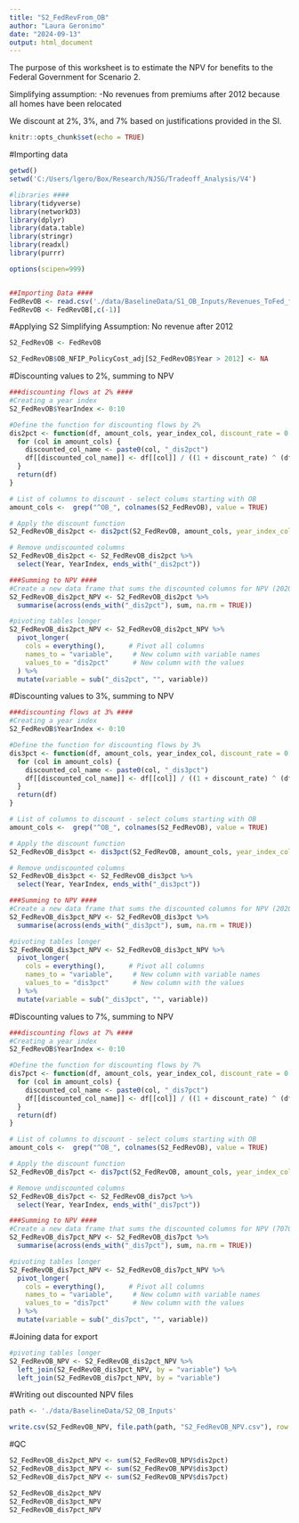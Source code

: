 ```yaml
---
title: "S2_FedRevFrom_OB"
author: "Laura Geronimo"
date: "2024-09-13"
output: html_document
---
```


The purpose of this worksheet is to estimate the NPV for benefits to the Federal Government for Scenario 2. 

Simplifying assumption:
-No revenues from premiums after 2012 because all homes have been relocated

We discount at 2%, 3%, and 7% based on justifications provided in the SI.



```r
knitr::opts_chunk$set(echo = TRUE)
```


#Importing data
```r

getwd()
setwd('C:/Users/lgero/Box/Research/NJSG/Tradeoff_Analysis/V4')

#libraries ####
library(tidyverse)
library(networkD3)
library(dplyr)
library(data.table)
library(stringr)
library(readxl)
library(purrr)

options(scipen=999)


##Importing Data ####
FedRevOB <- read.csv('./data/BaselineData/S1_OB_Inputs/Revenues_ToFed_fromOB/S1_OB_FedRev_NFIP_PolicyCost_adj.csv')
FedRevOB <- FedRevOB[,c(-1)]

```

#Applying S2 Simplifying Assumption: No revenue after 2012
```r
S2_FedRevOB <- FedRevOB

S2_FedRevOB$OB_NFIP_PolicyCost_adj[S2_FedRevOB$Year > 2012] <- NA

```

#Discounting values to 2%, summing to NPV
```r

###discounting flows at 2% ####
#Creating a year index 
S2_FedRevOB$YearIndex <- 0:10

#Define the function for discounting flows by 2% 
dis2pct <- function(df, amount_cols, year_index_col, discount_rate = 0.02, base_year = 0) {
  for (col in amount_cols) {
    discounted_col_name <- paste0(col, "_dis2pct")
    df[[discounted_col_name]] <- df[[col]] / ((1 + discount_rate) ^ (df[[year_index_col]] - base_year))
  }
  return(df)
}

# List of columns to discount - select colums starting with OB 
amount_cols <-  grep("^OB_", colnames(S2_FedRevOB), value = TRUE)

# Apply the discount function
S2_FedRevOB_dis2pct <- dis2pct(S2_FedRevOB, amount_cols, year_index_col = "YearIndex")

# Remove undiscounted columns
S2_FedRevOB_dis2pct <- S2_FedRevOB_dis2pct %>%
  select(Year, YearIndex, ends_with("_dis2pct"))

###Summing to NPV ####
#Create a new data frame that sums the discounted columns for NPV (2020USD)
S2_FedRevOB_dis2pct_NPV <- S2_FedRevOB_dis2pct %>%
  summarise(across(ends_with("_dis2pct"), sum, na.rm = TRUE))

#pivoting tables longer
S2_FedRevOB_dis2pct_NPV <- S2_FedRevOB_dis2pct_NPV %>%
  pivot_longer(
    cols = everything(),      # Pivot all columns
    names_to = "variable",     # New column with variable names
    values_to = "dis2pct"      # New column with the values
  ) %>%
  mutate(variable = sub("_dis2pct", "", variable)) 
```



#Discounting values to 3%, summing to NPV
```r

###discounting flows at 3% ####
#Creating a year index 
S2_FedRevOB$YearIndex <- 0:10

#Define the function for discounting flows by 3% 
dis3pct <- function(df, amount_cols, year_index_col, discount_rate = 0.03, base_year = 0) {
  for (col in amount_cols) {
    discounted_col_name <- paste0(col, "_dis3pct")
    df[[discounted_col_name]] <- df[[col]] / ((1 + discount_rate) ^ (df[[year_index_col]] - base_year))
  }
  return(df)
}

# List of columns to discount - select colums starting with OB 
amount_cols <-  grep("^OB_", colnames(S2_FedRevOB), value = TRUE)

# Apply the discount function
S2_FedRevOB_dis3pct <- dis3pct(S2_FedRevOB, amount_cols, year_index_col = "YearIndex")

# Remove undiscounted columns
S2_FedRevOB_dis3pct <- S2_FedRevOB_dis3pct %>%
  select(Year, YearIndex, ends_with("_dis3pct"))

###Summing to NPV ####
#Create a new data frame that sums the discounted columns for NPV (2020USD)
S2_FedRevOB_dis3pct_NPV <- S2_FedRevOB_dis3pct %>%
  summarise(across(ends_with("_dis3pct"), sum, na.rm = TRUE))

#pivoting tables longer
S2_FedRevOB_dis3pct_NPV <- S2_FedRevOB_dis3pct_NPV %>%
  pivot_longer(
    cols = everything(),      # Pivot all columns
    names_to = "variable",     # New column with variable names
    values_to = "dis3pct"      # New column with the values
  ) %>%
  mutate(variable = sub("_dis3pct", "", variable)) 
```



#Discounting values to 7%, summing to NPV
```r

###discounting flows at 7% ####
#Creating a year index 
S2_FedRevOB$YearIndex <- 0:10

#Define the function for discounting flows by 7% 
dis7pct <- function(df, amount_cols, year_index_col, discount_rate = 0.07, base_year = 0) {
  for (col in amount_cols) {
    discounted_col_name <- paste0(col, "_dis7pct")
    df[[discounted_col_name]] <- df[[col]] / ((1 + discount_rate) ^ (df[[year_index_col]] - base_year))
  }
  return(df)
}

# List of columns to discount - select colums starting with OB 
amount_cols <-  grep("^OB_", colnames(S2_FedRevOB), value = TRUE)

# Apply the discount function
S2_FedRevOB_dis7pct <- dis7pct(S2_FedRevOB, amount_cols, year_index_col = "YearIndex")

# Remove undiscounted columns
S2_FedRevOB_dis7pct <- S2_FedRevOB_dis7pct %>%
  select(Year, YearIndex, ends_with("_dis7pct"))

###Summing to NPV ####
#Create a new data frame that sums the discounted columns for NPV (7070USD)
S2_FedRevOB_dis7pct_NPV <- S2_FedRevOB_dis7pct %>%
  summarise(across(ends_with("_dis7pct"), sum, na.rm = TRUE))

#pivoting tables longer
S2_FedRevOB_dis7pct_NPV <- S2_FedRevOB_dis7pct_NPV %>%
  pivot_longer(
    cols = everything(),      # Pivot all columns
    names_to = "variable",     # New column with variable names
    values_to = "dis7pct"      # New column with the values
  ) %>%
  mutate(variable = sub("_dis7pct", "", variable)) 
```




#Joining data for export
```r
#pivoting tables longer
S2_FedRevOB_NPV <- S2_FedRevOB_dis2pct_NPV %>%
  left_join(S2_FedRevOB_dis3pct_NPV, by = "variable") %>%
  left_join(S2_FedRevOB_dis7pct_NPV, by = "variable")

```

#Writing out discounted NPV files
```r
path <- './data/BaselineData/S2_OB_Inputs'

write.csv(S2_FedRevOB_NPV, file.path(path, "S2_FedRevOB_NPV.csv"), row.names = TRUE)

```

#QC
```r
S2_FedRevOB_dis2pct_NPV <- sum(S2_FedRevOB_NPV$dis2pct)
S2_FedRevOB_dis3pct_NPV <- sum(S2_FedRevOB_NPV$dis3pct)
S2_FedRevOB_dis7pct_NPV <- sum(S2_FedRevOB_NPV$dis7pct)

S2_FedRevOB_dis2pct_NPV
S2_FedRevOB_dis3pct_NPV
S2_FedRevOB_dis7pct_NPV
```